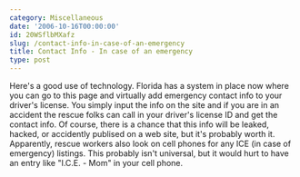 ```yaml
---
category: Miscellaneous
date: '2006-10-16T00:00:00'
id: 20WSflbMXafz
slug: /contact-info-in-case-of-an-emergency
title: Contact Info - In case of an emergency
type: post
---
```


Here's a good use of technology. Florida has a system in place now
where you can go to this page and virtually add emergency contact
info to your driver's license. You simply input the info on the
site and if you are in an accident the rescue folks can call in
your driver's license ID and get the contact info. Of course, there
is a chance that this info will be leaked, hacked, or accidently
publised on a web site, but it's probably worth it. Apparently,
rescue workers also look on cell phones for any ICE (in case of
emergency) listings. This probably isn't universal, but it would
hurt to have an entry like "I.C.E. - Mom" in your cell phone.